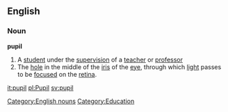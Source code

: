 ==English==
[[Category:English nouns]]
[[Category:Education]]
{{wikipedia}}
===Noun===
'''pupil'''
#A [[student]] under the [[supervision]] of a [[teacher]] or [[professor]]
#The [[hole]] in the middle of the [[iris]] of the [[eye]], through which [[light]] passes to be [[focus]]ed on the [[retina]].

[[it:pupil]]
[[pl:Pupil]]
[[sv:pupil]]